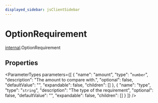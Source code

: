 ```yaml
---
displayed_sidebar: jsClientSidebar
---
```



# OptionRequirement

[internal](../../modules/internal.mdx).OptionRequirement

## Properties

<ParameterTypes parameters={[
  {
    "name": "amount",
    "type": "`number`",
    "description": "The amount to compare with.",
    "optional": false,
    "defaultValue": "",
    "expandable": false,
    "children": []
  },
  {
    "name": "type",
    "type": "`string`",
    "description": "The type of the requirement",
    "optional": false,
    "defaultValue": "",
    "expandable": false,
    "children": []
  }
]} />
